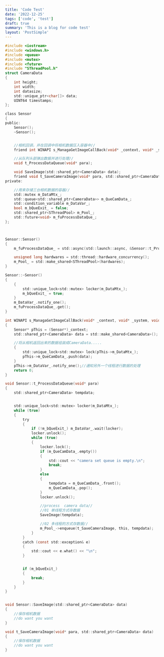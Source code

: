 ```yaml
---
title: 'Code Test'
date: '2022-12-25'
tags: ['code', 'test']
draft: true
summary: 'This is a blog for code test'
layout: 'PostSimple'
---
```


```c
#include <iostream>
#include <windows.h>
#include <queue>
#include <mutex>
#include <future>
#include "SThreadPool.h"
struct CameraData
{
	int height;
	int width;
	int datasize;
	std::unique_ptr<char[]> data;
	UINT64 timestamps;
};

class Sensor
{
public:
	Sensor();
	~Sensor();


	//相机回调，并在回调中将相机数据压入容器中//
	friend int WINAPI s_ManagaGetImageCallBack(void* _context, void* _system, void* _data);

	//从队列头部弹出数据并进行处理//
	void t_ProcessDataQueue(void* para);

	void SaveImage(std::shared_ptr<CameraData> data);
	friend void t_SaveCameraImage(void* para, std::shared_ptr<CameraData> data);
private:

	//用来存储三台相机数据的容器//
	std::mutex m_DataMtx_;
	std::queue<std::shared_ptr<CameraData>> m_QueCamData_;
	std::condition_variable m_DataVar_;
	bool m_bQueExit_ = false;
	std::shared_ptr<SThreadPool> m_Pool_;
	std::future<void> m_fuProcessDataQue_;
};



Sensor::Sensor()
{
	m_fuProcessDataQue_ = std::async(std::launch::async, &Sensor::t_ProcessDataQueue, this, nullptr);

	unsigned long hardwares = std::thread::hardware_concurrency();
	m_Pool_ = std::make_shared<SThreadPool>(hardwares);
}

Sensor::~Sensor()
{
	{
		std::unique_lock<std::mutex> locker(m_DataMtx_);
		m_bQueExit_ = true;
	}
	m_DataVar_.notify_one();
	m_fuProcessDataQue_.get();
}

int WINAPI s_ManagaGetImageCallBack(void* _context, void* _system, void* _data)
{
	Sensor* pThis = (Sensor*)_context;
	std::shared_ptr<CameraData> data = std::make_shared<CameraData>();

	//将从相机返回出来的数据组装成CameraData.....
	{
		std::unique_lock<std::mutex> lock(pThis->m_DataMtx_);
		pThis->m_QueCamData_.push(data);
	}
	pThis->m_DataVar_.notify_one();//通知另外一个线程进行数据的处理
	return 0;
}

void Sensor::t_ProcessDataQueue(void* para)
{
	std::shared_ptr<CameraData> tempdata;


	std::unique_lock<std::mutex> locker(m_DataMtx_);
	while (true)
	{
		try
		{
			if (!m_bQueExit_) m_DataVar_.wait(locker);
			locker.unlock();
			while (true)
			{
				locker.lock();
				if (m_QueCamData_.empty())
				{
					std::cout << "camera set queue is empty.\n";
					break;
				}
				else
				{
					tempdata = m_QueCamData_.front();
					m_QueCamData_.pop();
				}
				locker.unlock();

				//process  camera data//
				//01 单线程方式存数据
				SaveImage(tempdata);

				//02 多线程的方式存数据//
				m_Pool_->enqueue(t_SaveCameraImage, this, tempdata);
			}
		}
		catch (const std::exception& e)
		{
			std::cout << e.what() << "\n";
		}


		if (m_bQueExit_)
		{
			break;
		}
	}
}


void Sensor::SaveImage(std::shared_ptr<CameraData> data)
{
	//保存相机数据
	//do want you want
}

void t_SaveCameraImage(void* para, std::shared_ptr<CameraData> data)
{
	//保存相机数据
	//do want you want
}
```
